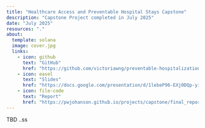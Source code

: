 ```yaml
---
title: "Healthcare Access and Preventable Hospital Stays Capstone"
description: "Capstone Project completed in July 2025"
date: "July 2025"
resources: "."
about:
  template: solana
  image: cover.jpg
  links: 
    - icon: github
      text: "GitHub"
      href: "https://github.com/victoriawng/preventable-hospitalizations-accessibility-race.git"
    - icon: easel
      text: "Slides"
      href: "https://docs.google.com/presentation/d/1lebeP96-EXj0DQp-yi0Kz0ZxIUsu8Mgs/edit?usp=sharing&ouid=103257594555173743955&rtpof=true&sd=true"
    - icon: file-code
      text: "Report"
      href: "https://pwjohanson.github.io/projects/capstone/final_report.html"
---
```



TBD ..ss